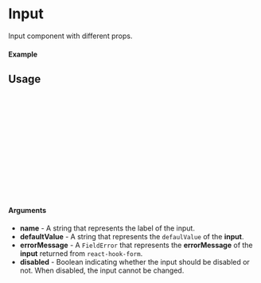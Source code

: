 
<Meta of={Input} title="Input" />

# Input
Input component with different props.

#### Example

<Canvas of={Input.Enabled} />
<Canvas of={Input.Disabled} />
<Canvas of={Input.WithError} />

## Usage

```ts
import {Input} from "@MikeyAlmighty/raastaurant-ui";

const ExampleInput = () => {
    return (
        <Input
          name={name}
          disabled={true}
          errorMessage={errors.name}
          defaultValue = {"DeadPool"}
        />
    );
};

export default ExampleInput ;
```

#### Arguments

- **name**  - A string that represents the label of the input.
- **defaultValue**  - A string that represents the `defaulValue` of the **input**.
- **errorMessage**  - A `FieldError` that represents the **errorMessage** of the **input** returned from `react-hook-form`.
- **disabled** - Boolean indicating whether the input should be disabled or not. When disabled, the input cannot be
changed.